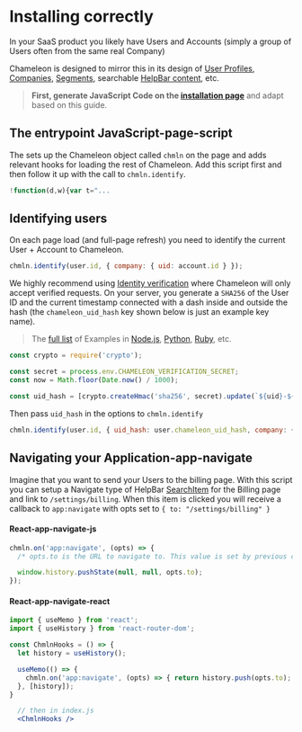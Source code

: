 # Installing correctly

In your SaaS product you likely have Users and Accounts (simply a group of Users often from the same real Company)

Chameleon is designed to mirror this in its design of [User Profiles](apis/profiles.md), [Companies](apis/companies.md),
[Segments](apis/segments.md), searchable [HelpBar content](guides/helpbar/user-generated-content.md), etc.

> **First, generate JavaScript Code on the [installation page](https://app.chameleon.io/setup/install)** and adapt based on this guide. 

## The entrypoint JavaScript-page-script

The sets up the Chameleon object called `chmln` on the page and adds relevant hooks for loading the rest of Chameleon.
Add this script first and then follow it up with the call to `chmln.identify`.

```javascript
!function(d,w){var t="...
```

## Identifying users

On each page load (and full-page refresh) you need to identify the current User + Account to Chameleon.

```javascript
chmln.identify(user.id, { company: { uid: account.id } });
```

We highly recommend using [Identity verification](https://help.chameleon.io/en/articles/4281577) where Chameleon will only accept verified requests.
On your server, you generate a `SHA256` of the User ID and the current timestamp connected with a dash inside and outside the hash (the `chameleon_uid_hash` key shown below is just an example key name).

> The [full list](https://github.com/chamaeleonidae/verification) of Examples in [Node.js](https://github.com/chamaeleonidae/verification/blob/master/verification.js), [Python](https://github.com/chamaeleonidae/verification/blob/master/verification.py), [Ruby](https://github.com/chamaeleonidae/verification/blob/master/verification.rb), etc.

```javascript
const crypto = require('crypto');

const secret = process.env.CHAMELEON_VERIFICATION_SECRET;
const now = Math.floor(Date.now() / 1000);

const uid_hash = [crypto.createHmac('sha256', secret).update(`${uid}-${now}`).digest('hex'), now].join('-');
```

Then pass `uid_hash` in the options to `chmln.identify`

```javascript
chmln.identify(user.id, { uid_hash: user.chameleon_uid_hash, company: { uid: account.id } });
```


## Navigating your Application-app-navigate

Imagine that you want to send your Users to the billing page. With this script you can setup a Navigate type of HelpBar [SearchItem](/api/search#schema-search-items) for the Billing page and link to `/settings/billing`.
When this item is clicked you will receive a callback to `app:navigate` with opts set to `{ to: "/settings/billing" }`

#### React-app-navigate-js

```javascript
chmln.on('app:navigate', (opts) => {
  /* opts.to is the URL to navigate to. This value is set by previous calls to add SearchItems */

  window.history.pushState(null, null, opts.to);
});
```

#### React-app-navigate-react

```jsx
import { useMemo } from 'react';
import { useHistory } from 'react-router-dom';

const ChmlnHooks = () => {
  let history = useHistory();

  useMemo(() => {
    chmln.on('app:navigate', (opts) => { return history.push(opts.to); });
  }, [history]);
}

  // then in index.js
  <ChmlnHooks />
```
